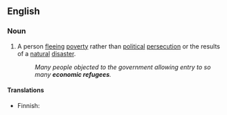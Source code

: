 ==English==

===Noun===
{{en-noun|sg=[[economic]] [[refugee]]}}

# A person [[fleeing]] [[poverty]] rather than [[political]] [[persecution]] or the results of a [[natural]] [[disaster]].
#: ''Many people objected to the government allowing entry to so many '''economic refugees'''.''

====Translations====
{{trans-top|person fleeing povetry}}
* Finnish: {{t|fi|talouspakolainen}}
{{trans-mid}}
{{trans-bottom}}